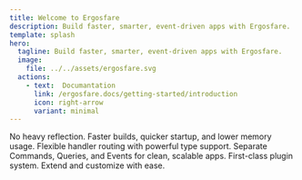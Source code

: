 ```yaml
---
title: Welcome to Ergosfare
description: Build faster, smarter, event-driven apps with Ergosfare.
template: splash
hero:
  tagline: Build faster, smarter, event-driven apps with Ergosfare.
  image:
    file: ../../assets/ergosfare.svg
  actions:
    - text:  Documantation
      link: /ergosfare.docs/getting-started/introduction
      icon: right-arrow
      variant: minimal
---
```



<CardGrid stagger> 
  <Card title="Reflection-Free" icon="zap"> 
    No heavy reflection. Faster builds, quicker startup, and lower memory usage. 
  </Card>
  
  <Card title="Polymorphic Dispatcher" icon="layers"> 
    Flexible handler routing with powerful type support. 
  </Card>
  
  <Card title="CQRS Modular Architecture" icon="grid"> 
    Separate Commands, Queries, and Events for clean, scalable apps. 
  </Card> 
  
  <Card title="Craftable Architecture" icon="puzzle-piece"> 
    First-class plugin system. Extend and customize with ease. 
  </Card> 
</CardGrid>
